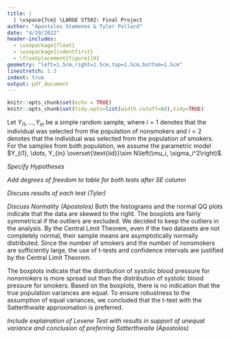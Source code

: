 ```yaml
---
title: |
  | \vspace{7cm} \LARGE ST502: Final Project
author: "Apostolos Stamenos & Tyler Pollard"
date: "4/19/2022"
header-includes:
  - \usepackage{float}
  - \usepackage{indentfirst}
  - \floatplacement{figure}{H}
geometry: "left=1.5cm,right=1.5cm,top=1.5cm,bottom=1.5cm"
linestretch: 1.3
indent: true
output: pdf_document
---
```


```r
knitr::opts_chunk$set(echo = TRUE)
knitr::opts_chunk$set(tidy.opts=list(width.cutoff=60),tidy=TRUE)
```
\newpage

\section{Part 1}\label{s:part1}

Let $Y_{i1}, \dots, Y_{in}$ be a simple random sample, where $i=1$ denotes that the individual was selected from the population of nonsmokers and $i=2$ denotes that the individual was selected from the population of smokers. For the samples from both population, we assume the parametric model $Y_{i1}, \dots, Y_{in} \overset{\text{iid}}\sim N\left(\mu_i, \sigma_i^2\right)$.

*Specify Hypotheses*

*Add degrees of freedom to table for both tests after SE column*

\begin{table}[H]\begin{center}
\caption{{\bf Summary of tests}: .}\label{t:summary}
\begin{tabular}{c|cc|cc|c} \hline
Test & Point Estimate & SE & Test Statistic & p-value & Confidence Interval\\ \hline
Pooled Variance & 0.yyy & 0.0xx & & & \\
Satterthwaite & 0.yyy & 0.0xx & & & \\ \hline
\end{tabular}
\end{center}
\end{table}

*Discuss results of each test (Tyler)*

*Discuss Normality (Apostolos)*
Both the histograms and the normal QQ plots indicate that the data are skewed to the right. The boxplots are fairly symmetrical if the outliers are excluded. We decided to keep the outliers in the analysis. By the Central Limit Theorem, even if the two datasets are not completely normal, their sample means are asymptotically normally distributed. Since the number of smokers and the number of nonsmokers are sufficiently large, the use of t-tests and confidence intervals are justified by the Central Limit Theorem. 

The boxplots indicate that the distribution of systolic blood pressure for nonsmokers is more spread out than the distribution of systolic blood pressure for smokers. Based on the boxplots, there is no indication that the true population variances are equal. To ensure robustness to the assumption of equal variances, we concluded that the t-test with the Satterthwaite approximation is preferred.

*Include explaination of Levene Test with results in support of unequal variance and conclusion of preferring Satterthwaite (Apostolos)*

\newpage
\section{Appendix A: Data Visualizations}\label{s:appendix a}

\begin{figure}\caption{{\bf yadayadayada}\label{f:hist}}
\centering 
\includegraphics[page=1,width=1.05\textwidth]{hist}
\end{figure}

\begin{figure}\caption{{\bf yadayadayada}\label{f:qq}}
\centering 
\includegraphics[page=1,width=1.05\textwidth]{qq}
\end{figure}

\begin{figure}\caption{{\bf yadayadayada}\label{f:boxplots}}
\centering 
\includegraphics[page=1,width=1.05\textwidth]{boxplots}
\end{figure}


